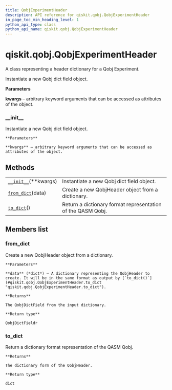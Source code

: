 ```yaml
---
title: QobjExperimentHeader
description: API reference for qiskit.qobj.QobjExperimentHeader
in_page_toc_min_heading_level: 1
python_api_type: class
python_api_name: qiskit.qobj.QobjExperimentHeader
---
```


<span id="qiskit-qobj-qobjexperimentheader" />

# qiskit.qobj.QobjExperimentHeader

<Class id="qiskit.qobj.QobjExperimentHeader" isDedicatedPage={true} github="https://github.com/qiskit/qiskit/tree/stable/0.16/qiskit/qobj/common.py" signature="QobjExperimentHeader(**kwargs)" modifiers="class">
  A class representing a header dictionary for a Qobj Experiment.

  Instantiate a new Qobj dict field object.

  **Parameters**

  **kwargs** – arbitrary keyword arguments that can be accessed as attributes of the object.

  ### \_\_init\_\_

  <Function id="qiskit.qobj.QobjExperimentHeader.__init__" signature="__init__(**kwargs)">
    Instantiate a new Qobj dict field object.

    **Parameters**

    **kwargs** – arbitrary keyword arguments that can be accessed as attributes of the object.
  </Function>

  ## Methods

  |                                                                                                                  |                                                             |
  | ---------------------------------------------------------------------------------------------------------------- | ----------------------------------------------------------- |
  | [`__init__`](#qiskit.qobj.QobjExperimentHeader.__init__ "qiskit.qobj.QobjExperimentHeader.__init__")(\*\*kwargs) | Instantiate a new Qobj dict field object.                   |
  | [`from_dict`](#qiskit.qobj.QobjExperimentHeader.from_dict "qiskit.qobj.QobjExperimentHeader.from_dict")(data)    | Create a new QobjHeader object from a dictionary.           |
  | [`to_dict`](#qiskit.qobj.QobjExperimentHeader.to_dict "qiskit.qobj.QobjExperimentHeader.to_dict")()              | Return a dictionary format representation of the QASM Qobj. |

  ## Members list

  ### from\_dict

  <Function id="qiskit.qobj.QobjExperimentHeader.from_dict" signature="from_dict(data)" modifiers="classmethod">
    Create a new QobjHeader object from a dictionary.

    **Parameters**

    **data** (*dict*) – A dictionary representing the QobjHeader to create. It will be in the same format as output by [`to_dict()`](#qiskit.qobj.QobjExperimentHeader.to_dict "qiskit.qobj.QobjExperimentHeader.to_dict").

    **Returns**

    The QobjDictField from the input dictionary.

    **Return type**

    QobjDictFieldr
  </Function>

  ### to\_dict

  <Function id="qiskit.qobj.QobjExperimentHeader.to_dict" signature="to_dict()">
    Return a dictionary format representation of the QASM Qobj.

    **Returns**

    The dictionary form of the QobjHeader.

    **Return type**

    dict
  </Function>
</Class>

